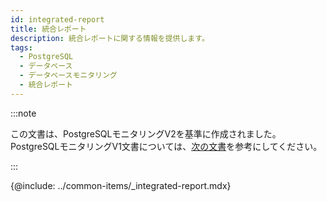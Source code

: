 ```yaml
---
id: integrated-report
title: 統合レポート
description: 統合レポートに関する情報を提供します。
tags:
  - PostgreSQL
  - データベース
  - データベースモニタリング
  - 統合レポート
---
```


:::note

この文書は、PostgreSQLモニタリングV2を基準に作成されました。PostgreSQLモニタリングV1文書については、[次の文書](../postgresql-v1/integrated-report)を参考にしてください。

:::

{@include: ../common-items/_integrated-report.mdx} 
